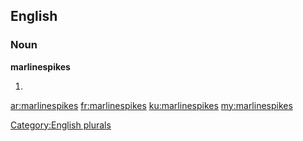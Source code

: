 ==English==

===Noun===
'''marlinespikes'''

# {{plural of|[[marlinespike]]}}

[[Category:English plurals]]

[[ar:marlinespikes]]
[[fr:marlinespikes]]
[[ku:marlinespikes]]
[[my:marlinespikes]]